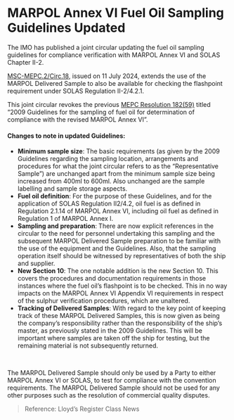 # MARPOL Annex VI Fuel Oil Sampling Guidelines Updated

<div data-type='wrapper'>
The IMO has published a joint circular updating the fuel oil sampling guidelines for compliance verification with MARPOL Annex VI and SOLAS Chapter II-2.

[MSC-MEPC.2/Circ.18](https://maritime.lr.org/l/941163/2024-10-11/bx2gx/941163/1728638374HEtln1uW/MSC_MEPC.2_Circ.18_Guidelines_For_The_Sampling_Of_Fuel_Oil_For_Determi.pdf), issued on 11 July 2024, extends the use of the MARPOL Delivered Sample to also be available for checking the flashpoint requirement under SOLAS Regulation II-2/4.2.1.

This joint circular revokes the previous [MEPC Resolution 182(59)](https://maritime.lr.org/l/941163/2024-10-11/bx2hj/941163/1728639809NgqZIhUe/MEPC_Resolution_182_59_.pdf) titled “2009 Guidelines for the sampling of fuel oil for determination of compliance with the revised MARPOL Annex VI”.

#### **Changes to note in updated Guidelines:**

- **Minimum sample size**: The basic requirements (as given by the 2009 Guidelines regarding the sampling location, arrangements and procedures for what the joint circular refers to as the “Representative Sample”) are unchanged apart from the minimum sample size being increased from 400ml to 600ml. Also unchanged are the sample labelling and sample storage aspects.
- **Fuel oil definition**: For the purpose of these Guidelines, and for the application of SOLAS Regulation II2/4.2, oil fuel is as defined in Regulation 2.1.14 of MARPOL Annex VI, including oil fuel as defined in Regulation 1 of MARPOL Annex I.
- **Sampling and preparation**: There are now explicit references in the circular to the need for personnel undertaking this sampling and the subsequent MARPOL Delivered Sample preparation to be familiar with the use of the equipment and the Guidelines. Also, that the sampling operation itself should be witnessed by representatives of both the ship and supplier.
- **New Section 10**: The one notable addition is the new Section 10. This covers the procedures and documentation requirements in those instances where the fuel oil’s flashpoint is to be checked. This in no way impacts on the MARPOL Annex VI Appendix VI requirements in respect of the sulphur verification procedures, which are unaltered.
- **Tracking of Delivered Samples**: With regard to the key point of keeping track of these MARPOL Delivered Samples, this is now given as being the company’s responsibility rather than the responsibility of the ship’s master, as previously stated in the 2009 Guidelines. This will be important where samples are taken off the ship for testing, but the remaining material is not subsequently returned.
<br/>

The MARPOL Delivered Sample should only be used by a Party to either MARPOL Annex VI or SOLAS, to test for compliance with the convention requirements. The MARPOL Delivered Sample should not be used for any other purposes such as the resolution of commercial quality disputes.

> Reference: Lloyd’s Register Class News
</div>